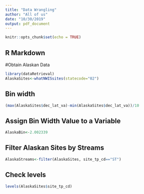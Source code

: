 ```yaml
---
title: "Data Wrangling"
author: "All of us"
date: "10/30/2019"
output: pdf_document
---
```


```r
knitr::opts_chunk$set(echo = TRUE)
```

## R Markdown

#Obtain Alaskan Data
```r
library(dataRetrieval)
AlaskaSites<-whatNWISsites(statecode="02")
```


## Bin width
```r
(max(AlaskaSites$dec_lat_va)-min(AlaskaSites$dec_lat_va))/10
```

## Assign Bin Width Value to a Variable
```r
AlaskaBin<-2.002339
```

## Filter Alaskan Sites by Streams
```r
AlaskaStreams<-filter(AlaskaSites, site_tp_cd=="ST")
```

## Check levels
```r
levels(AlaskaSites$site_tp_cd)
```


